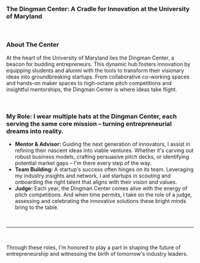 ### The Dingman Center: A Cradle for Innovation at the University of Maryland

<br />

### About The Center

At the heart of the University of Maryland lies the Dingman Center, a beacon for budding entrepreneurs. This dynamic hub fosters innovation by equipping students and alumni with the tools to transform their visionary ideas into groundbreaking startups. From collaborative co-working spaces and hands-on maker spaces to high-octane pitch competitions and insightful mentorships, the Dingman Center is where ideas take flight.

<br />

### My Role: I wear multiple hats at the Dingman Center, each serving the same core mission – turning entrepreneurial dreams into reality.

- **Mentor & Advisor:** Guiding the next generation of innovators, I assist in refining their nascent ideas into viable ventures. Whether it's carving out robust business models, crafting persuasive pitch decks, or identifying potential market gaps – I'm there every step of the way.
- **Team Building:** A startup's success often hinges on its team. Leveraging my industry insights and network, I aid startups in scouting and onboarding the right talent that aligns with their vision and values.
- **Judge:** Each year, the Dingman Center comes alive with the energy of pitch competitions. And when time permits, I take on the role of a judge, assessing and celebrating the innovative solutions these bright minds bring to the table.

<br />

---

<br />

Through these roles, I'm honored to play a part in shaping the future of entrepreneurship and witnessing the birth of tomorrow's industry leaders.
